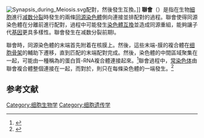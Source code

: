 [[File:Synapsis_during_Meiosis.svg|thumb]]配對，然後發生互換。]]
'''聯會'''（{{lang-en|synapsis}}）是指在生物[[細胞|細胞]]進行[[减数分裂|减数分裂]]時發生的兩條[[同源染色體|同源染色體]]側向連接並排配對的過程。聯會使得同源染色體在分離前進行配對，過程中可能發生[[染色體互換|染色體互換]]並造成同源重組，能夠讓子代[[基因|基因]]更具多樣性。聯會發生在减数分裂前期I。

聯會時，同源染色體的末端首先附着在核膜上。然後，這些末端-膜的複合體在[[细胞骨架|细胞骨架]]的輔助下遷移，直到匹配的末端配對完成。然後，染色體的中間區域聚集在一起，可能由一種稱為{{tsl|en|synaptonemal complex|聯會複合體}}的蛋白質-RNA複合體連接起來。<ref>{{cite journal |vauthors=Revenkova E, Jessberger R |title=Shaping meiotic prophase chromosomes: cohesins and synaptonemal complex proteins |journal=Chromosoma |volume=115 |issue=3 |pages=235–40 |year=2006 |pmid=16518630 |doi=10.1007/s00412-006-0060-x|s2cid=28986658 }}</ref>聯會過程中，[[常染色体|常染色体]]由聯會複合體整個連接在一起，而對於{{tsl|en|sex chromosomes|性染色體}}，則只在每條染色體的一端發生。<ref>{{cite journal |vauthors=Page J, de la Fuente R, Gómez R, Calvente A, Viera A, Parra M, Santos J, Berríos S, Fernández-Donoso R, Suja J, Rufas J |title=Sex chromosomes, synapsis, and cohesins: a complex affair |journal=Chromosoma |volume=115 |issue=3 |pages=250–9 |year=2006 |pmid=16544151 |doi=10.1007/s00412-006-0059-3|hdl=10486/13906 |s2cid=6569054 |hdl-access=free }}</ref>

==参考文献==
{{reflist}}

{{genetics-stub}}

[[Category:细胞生物学|Category:细胞生物学]]
[[Category:细胞遗传学|Category:细胞遗传学]]